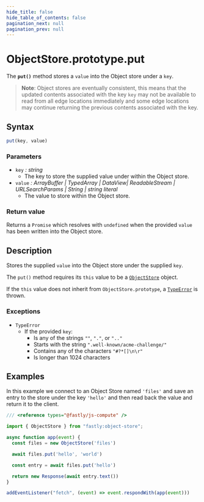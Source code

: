 ```yaml
---
hide_title: false
hide_table_of_contents: false
pagination_next: null
pagination_prev: null
---
```

# ObjectStore.prototype.put

The **`put()`** method stores a `value` into the Object store under a `key`.

> **Note**: Object stores are eventually consistent, this means that the updated contents associated with the key `key` may not be available to read from all edge locations immediately and some edge locations may continue returning the previous contents associated with the key.

## Syntax

```js
put(key, value)
```

### Parameters

- `key` _: string_
  - The key to store the supplied value under within the Object store.
- `value` _:  ArrayBuffer | TypedArray | DataView| ReadableStream | URLSearchParams | String | string literal_
  - The value to store within the Object store.

### Return value

Returns a `Promise` which resolves with `undefined` when the provided `value` has been written into the Object store.

## Description

Stores the supplied `value` into the Object store under the supplied `key`.

The `put()` method requires its `this` value to be a [`ObjectStore`](../ObjectStore.md) object.

If the `this` value does not inherit from `ObjectStore.prototype`, a [`TypeError`](../../../globals/TypeError/TypeError.md) is thrown.

### Exceptions

- `TypeError`
  - If the provided `key`:
    - Is any of the strings `""`, `"."`, or `".."`
    - Starts with the string `".well-known/acme-challenge/"`
    - Contains any of the characters `"#?*[]\n\r"`
    - Is longer than 1024 characters

## Examples

In this example we connect to an Object Store named `'files'` and save an entry to the store under the key `'hello'` and then read back the value and return it to the client.

```js
/// <reference types="@fastly/js-compute" />

import { ObjectStore } from "fastly:object-store";

async function app(event) {
  const files = new ObjectStore('files')

  await files.put('hello', 'world')

  const entry = await files.put('hello')

  return new Response(await entry.text())
}

addEventListener("fetch", (event) => event.respondWith(app(event)))

```
